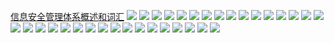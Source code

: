 [信息安全管理体系概述和词汇](/images/29246/29246.pdf)
![](/images/29246/29246_01.png)
![](/images/29246/29246_03.png)
![](/images/29246/29246_05.png)
![](/images/29246/29246_06.png)
![](/images/29246/29246_07.png)
![](/images/29246/29246_09.png)
![](/images/29246/29246_10.png)
![](/images/29246/29246_11.png)
![](/images/29246/29246_12.png)
![](/images/29246/29246_13.png)
![](/images/29246/29246_14.png)
![](/images/29246/29246_15.png)
![](/images/29246/29246_16.png)
![](/images/29246/29246_17.png)
![](/images/29246/29246_18.png)
![](/images/29246/29246_19.png)
![](/images/29246/29246_20.png)
![](/images/29246/29246_21.png)
![](/images/29246/29246_22.png)
![](/images/29246/29246_23.png)
![](/images/29246/29246_24.png)
![](/images/29246/29246_25.png)
![](/images/29246/29246_26.png)
![](/images/29246/29246_27.png)
![](/images/29246/29246_28.png)
![](/images/29246/29246_29.png)
![](/images/29246/29246_30.png)
![](/images/29246/29246_31.png)
![](/images/29246/29246_32.png)
![](/images/29246/29246_33.png)
![](/images/29246/29246_34.png)
![](/images/29246/29246_35.png)
![](/images/29246/29246_36.png)